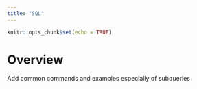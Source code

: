 ```yaml
---
title: "SQL"
---
```


```r
knitr::opts_chunk$set(echo = TRUE)
```

# Overview
Add common commands and examples especially of subqueries
